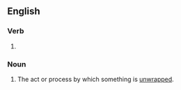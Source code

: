 ==English==

===Verb===
{{head|en|verb form}}

# {{present participle of|en|unwrap|nocat=1}}

===Noun===
{{en-noun}}

# The act or process by which something is [[unwrap]]ped.